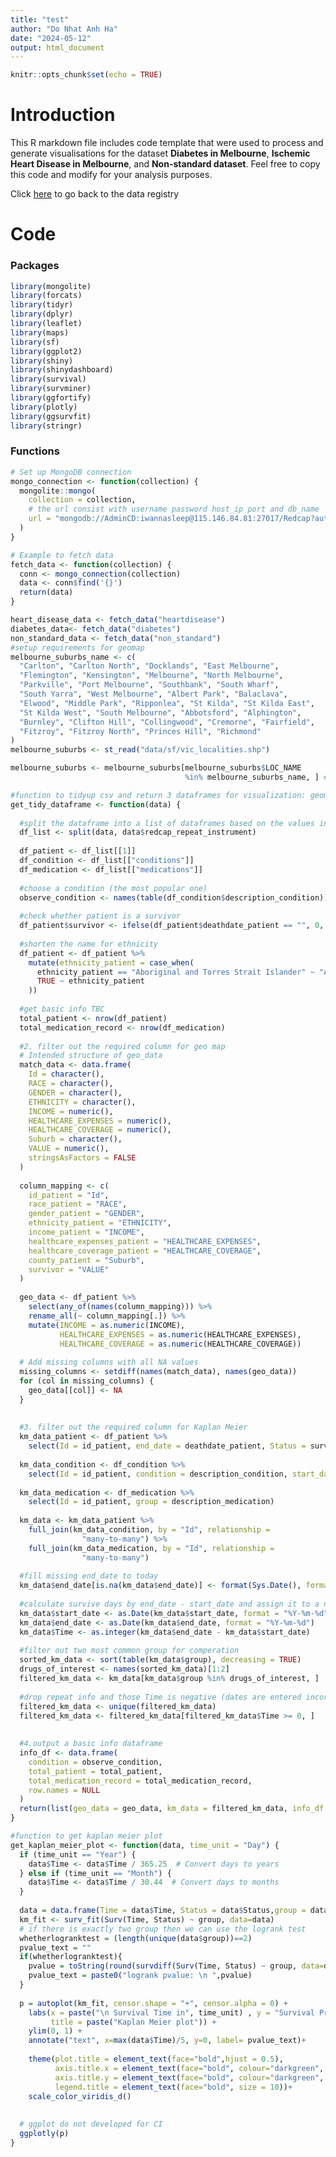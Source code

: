 ```yaml
---
title: "test"
author: "Do Nhat Anh Ha"
date: "2024-05-12"
output: html_document
---
```


```r
knitr::opts_chunk$set(echo = TRUE)
```

# Introduction

This R markdown file includes code template that were used to process and generate visualisations for the dataset **Diabetes in Melbourne**, **Ischemic Heart Disease in Melbourne**, and **Non-standard dataset**. Feel free to copy this code and modify for your analysis purposes.

Click [here](http://115.146.86.176/view/DDC0001) to go back to the data registry

# Code

### Packages
```r
library(mongolite)
library(forcats)
library(tidyr)
library(dplyr)
library(leaflet)
library(maps)
library(sf)
library(ggplot2)
library(shiny)
library(shinydashboard)
library(survival)
library(survminer)
library(ggfortify)
library(plotly)
library(ggsurvfit)
library(stringr)
```

### Functions
```r
# Set up MongoDB connection
mongo_connection <- function(collection) {
  mongolite::mongo(
    collection = collection,
    # the url consist with username password host_ip port and db_name
    url = "mongodb://AdminCD:iwannasleep@115.146.84.81:27017/Redcap?authSource=admin"
  )
}

# Example to fetch data
fetch_data <- function(collection) {
  conn <- mongo_connection(collection)
  data <- conn$find('{}')
  return(data)
}

heart_disease_data <- fetch_data("heartdisease")
diabetes_data<- fetch_data("diabetes")
non_standard_data <- fetch_data("non_standard")
#setup requirements for geomap
melbourne_suburbs_name <- c(
  "Carlton", "Carlton North", "Docklands", "East Melbourne",
  "Flemington", "Kensington", "Melbourne", "North Melbourne",
  "Parkville", "Port Melbourne", "Southbank", "South Wharf",
  "South Yarra", "West Melbourne", "Albert Park", "Balaclava",
  "Elwood", "Middle Park", "Ripponlea", "St Kilda", "St Kilda East",
  "St Kilda West", "South Melbourne", "Abbotsford", "Alphington",
  "Burnley", "Clifton Hill", "Collingwood", "Cremorne", "Fairfield",
  "Fitzroy", "Fitzroy North", "Princes Hill", "Richmond"
)
melbourne_suburbs <- st_read("data/sf/vic_localities.shp")

melbourne_suburbs <- melbourne_suburbs[melbourne_suburbs$LOC_NAME
                                       %in% melbourne_suburbs_name, ] #enable this line to view only melbourne county

#function to tidyup csv and return 3 dataframes for visualization: geomap_data, km_data, and info_data
get_tidy_dataframe <- function(data) {
  
  #split the dataframe into a list of dataframes based on the values in 'redcap_repeat_instrument'
  df_list <- split(data, data$redcap_repeat_instrument)
  
  df_patient <- df_list[[1]]
  df_condition <- df_list[["conditions"]]
  df_medication <- df_list[["medications"]]
  
  #choose a condition (the most popular one)
  observe_condition <- names(table(df_condition$description_condition))[which.max(table(df_condition$description_condition))]
  
  #check whether patient is a survivor
  df_patient$survivor <- ifelse(df_patient$deathdate_patient == "", 0, 1) 
  
  #shorten the name for ethnicity
  df_patient <- df_patient %>%
    mutate(ethnicity_patient = case_when(
      ethnicity_patient == "Aboriginal and Torres Strait Islander" ~ "Aboriginal",
      TRUE ~ ethnicity_patient
    ))
  
  #get basic info TBC
  total_patient <- nrow(df_patient)
  total_medication_record <- nrow(df_medication)
  
  #2. filter out the required column for geo map
  # Intended structure of geo_data
  match_data <- data.frame(
    Id = character(),
    RACE = character(),
    GENDER = character(),
    ETHNICITY = character(),
    INCOME = numeric(),
    HEALTHCARE_EXPENSES = numeric(),
    HEALTHCARE_COVERAGE = numeric(),
    Suburb = character(),
    VALUE = numeric(),
    stringsAsFactors = FALSE
  )
  
  column_mapping <- c(
    id_patient = "Id",
    race_patient = "RACE",
    gender_patient = "GENDER",
    ethnicity_patient = "ETHNICITY",
    income_patient = "INCOME",
    healthcare_expenses_patient = "HEALTHCARE_EXPENSES",
    healthcare_coverage_patient = "HEALTHCARE_COVERAGE",
    county_patient = "Suburb",
    survivor = "VALUE"
  )
  
  geo_data <- df_patient %>%
    select(any_of(names(column_mapping))) %>%
    rename_all(~ column_mapping[.]) %>%
    mutate(INCOME = as.numeric(INCOME),
           HEALTHCARE_EXPENSES = as.numeric(HEALTHCARE_EXPENSES),
           HEALTHCARE_COVERAGE = as.numeric(HEALTHCARE_COVERAGE))
  
  # Add missing columns with all NA values
  missing_columns <- setdiff(names(match_data), names(geo_data))
  for (col in missing_columns) {
    geo_data[[col]] <- NA
  }
  
  
  #3. filter out the required column for Kaplan Meier
  km_data_patient <- df_patient %>%
    select(Id = id_patient, end_date = deathdate_patient, Status = survivor)
  
  km_data_condition <- df_condition %>%
    select(Id = id_patient, condition = description_condition, start_date = start_condition)
  
  km_data_medication <- df_medication %>%
    select(Id = id_patient, group = description_medication)
  
  km_data <- km_data_patient %>%
    full_join(km_data_condition, by = "Id", relationship =
                "many-to-many") %>%
    full_join(km_data_medication, by = "Id", relationship =
                "many-to-many")
  
  #fill missing end_date to today
  km_data$end_date[is.na(km_data$end_date)] <- format(Sys.Date(), format = "%Y-%m-%d")
  
  #calculate survive days by end_date - start_date and assign it to a new column called Times
  km_data$start_date <- as.Date(km_data$start_date, format = "%Y-%m-%d")
  km_data$end_date <- as.Date(km_data$end_date, format = "%Y-%m-%d")
  km_data$Time <- as.integer(km_data$end_date - km_data$start_date)
  
  #filter out two most common group for comperation
  sorted_km_data <- sort(table(km_data$group), decreasing = TRUE)
  drugs_of_interest <- names(sorted_km_data)[1:2]
  filtered_km_data <- km_data[km_data$group %in% drugs_of_interest, ]
  
  #drop repeat info and those Time is negative (dates are entered incorrectly)
  filtered_km_data <- unique(filtered_km_data)
  filtered_km_data <- filtered_km_data[filtered_km_data$Time >= 0, ]
  
  
  #4.output a basic info dataframe
  info_df <- data.frame(
    condition = observe_condition,
    total_patient = total_patient,
    total_medication_record = total_medication_record,
    row.names = NULL
  )
  return(list(geo_data = geo_data, km_data = filtered_km_data, info_df = info_df))
}

#function to get kaplan meier plot
get_kaplan_meier_plot <- function(data, time_unit = "Day") {
  if (time_unit == "Year") {
    data$Time <- data$Time / 365.25  # Convert days to years
  } else if (time_unit == "Month") {
    data$Time <- data$Time / 30.44  # Convert days to months
  }
  
  data = data.frame(Time = data$Time, Status = data$Status,group = data$group)
  km_fit <- surv_fit(Surv(Time, Status) ~ group, data=data)
  # if there is exactly two group then we can use the logrank test 
  whetherlogranktest = (length(unique(data$group))==2)
  pvalue_text = ""
  if(whetherlogranktest){
    pvalue = toString(round(survdiff(Surv(Time, Status) ~ group, data=data)$pvalue,8))
    pvalue_text = paste0("logrank pvalue: \n ",pvalue)
  }
  
  p = autoplot(km_fit, censor.shape = "+", censor.alpha = 0) + 
    labs(x = paste("\n Survival Time in", time_unit) , y = "Survival Probabilities \n", 
         title = paste("Kaplan Meier plot")) + 
    ylim(0, 1) +
    annotate("text", x=max(data$Time)/5, y=0, label= pvalue_text)+
    
    theme(plot.title = element_text(face="bold",hjust = 0.5), 
          axis.title.x = element_text(face="bold", colour="darkgreen", size = 11),
          axis.title.y = element_text(face="bold", colour="darkgreen", size = 11),
          legend.title = element_text(face="bold", size = 10))+
    scale_color_viridis_d()
  
  
  # ggplot do not developed for CI
  ggplotly(p)
}
```